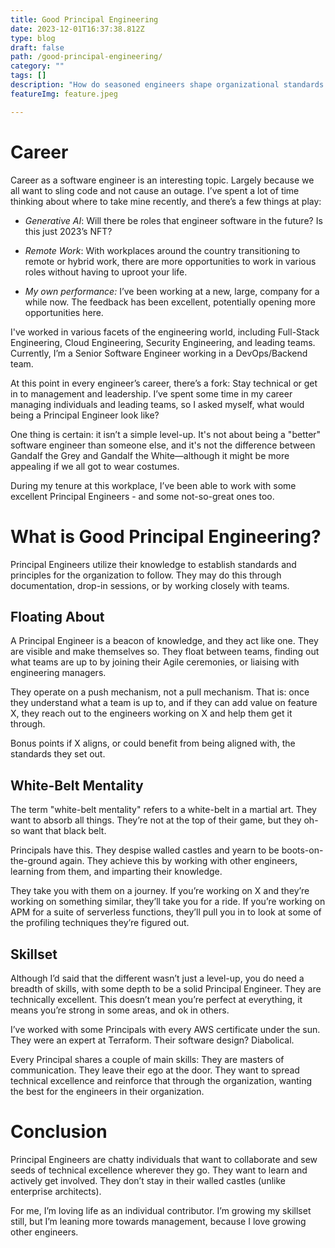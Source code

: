 ```yaml
---
title: Good Principal Engineering
date: 2023-12-01T16:37:38.812Z
type: blog
draft: false
path: /good-principal-engineering/
category: ""
tags: []
description: "How do seasoned engineers shape organizational standards and principles? Is a Principal Engineer just another level above a senior engineer? What makes them so different?"
featureImg: feature.jpeg

---
```


# Career

Career as a software engineer is an interesting topic. Largely because we all want to sling code and not cause an outage. I’ve spent a lot of time thinking about where to take mine recently, and there’s a few things at play:

- *Generative AI*: Will there be roles that engineer software in the future? Is this just 2023’s NFT?

- *Remote Work*: With workplaces around the country transitioning to remote or hybrid work, there are more opportunities to work in various roles without having to uproot your life.

- *My own performance:* I’ve been working at a new, large, company for a while now. The feedback has been excellent, potentially opening more opportunities here.

I've worked in various facets of the engineering world, including Full-Stack Engineering, Cloud Engineering, Security Engineering, and leading teams. Currently, I’m a Senior Software Engineer working in a DevOps/Backend team.

At this point in every engineer’s career, there’s a fork: Stay technical or get in to management and leadership. I’ve spent some time in my career managing individuals and leading teams, so I asked myself, what would being a Principal Engineer look like?

One thing is certain: it isn’t a simple level-up. It's not about being a "better" software engineer than someone else, and it's not the difference between Gandalf the Grey and Gandalf the White—although it might be more appealing if we all got to wear costumes.

During my tenure at this workplace, I’ve been able to work with some excellent Principal Engineers - and some not-so-great ones too.

# What is Good Principal Engineering?

Principal Engineers utilize their knowledge to establish standards and principles for the organization to follow. They may do this through documentation, drop-in sessions, or by working closely with teams.

## Floating About

A Principal Engineer is a beacon of knowledge, and they act like one. They are visible and make themselves so. They float between teams, finding out what teams are up to by joining their Agile ceremonies, or liaising with engineering managers. 

They operate on a push mechanism, not a pull mechanism. That is: once they understand what a team is up to, and if they can add value on feature X, they reach out to the engineers working on X and help them get it through. 

Bonus points if X aligns, or could benefit from being aligned with, the standards they set out.

## White-Belt Mentality

The term "white-belt mentality" refers to a white-belt in a martial art. They want to absorb all things. They’re not at the top of their game, but they oh-so want that black belt.

Principals have this. They despise walled castles and yearn to be boots-on-the-ground again. They achieve this by working with other engineers, learning from them, and imparting their knowledge.

They take you with them on a journey. If you’re working on X and they’re working on something similar, they’ll take you for a ride. If you’re working on APM for a suite of serverless functions, they’ll pull you in to look at some of the profiling techniques they’re figured out.

## Skillset

Although I’d said that the different wasn’t just a level-up, you do need a breadth of skills, with some depth to be a solid Principal Engineer. They are technically excellent. This doesn’t mean you’re perfect at everything, it means you’re strong in some areas, and ok in others.

I’ve worked with some Principals with every AWS certificate under the sun. They were an expert at Terraform. Their software design? Diabolical.

Every Principal shares a couple of main skills: They are masters of communication. They leave their ego at the door. They want to spread technical excellence and reinforce that through the organization, wanting the best for the engineers in their organization.

# Conclusion

Principal Engineers are chatty individuals that want to collaborate and sew seeds of technical excellence wherever they go. They want to learn and actively get involved. They don’t stay in their walled castles (unlike enterprise architects).

For me, I’m loving life as an individual contributor. I’m growing my skillset still, but I’m leaning more towards management, because I love growing other engineers.
